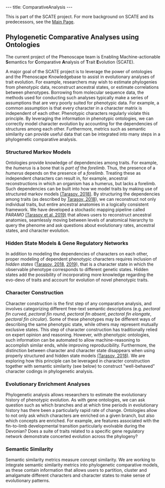 ---
title: ComparativeAnalysis
---

{{EventBox1|
* Try the [http://kb.phenoscape.org Phenoscape Knowledgebase].  Your feedback is welcome!
* Check out the latest news on the [http://blog.phenoscape.org/ Phenoscape blog]
* Learn more in one of our upcoming [[Training and Workshops]]
}}

This is part of the SCATE project. For more background on SCATE and its predecessors, see the [[Main Page]].

== Phylogenetic Comparative Analyses using Ontologies ==

The current project of the Phenoscape team is Enabling Machine-actionable '''S'''emantics for '''C'''omparative '''A'''nalysis of '''T'''rait '''E'''volution (SCATE). 

A major goal of the SCATE project is to leverage the power of ontologies and the Phenoscape Knowledgebase to assist in evolutionary analyses of trait evolution. For example, researchers may wish to estimate phylogenies from phenotypic data, reconstruct ancestral states, or estimate correlations between phenotypes. Borrowing from molecular sequence data, the methods used for conducting such analyses typically make a series of assumptions that are very poorly suited for phenotypic data. For example, a common assumption is that every character in a character matrix is independent of each other. Phenotypic characters regularly violate this principle. By leveraging the information in phenotypic ontologies, we can correctly model character evolution by accounting for the dependencies of structures among each other. Furthermore, metrics such as semantic similarity can provide useful data that can be integrated into many steps in a phylogenetic comparative analysis. 

=== Structured Markov Models ===

Ontologies provide knowledge of dependencies among traits. For example, the ''humerus'' is a bone that is ''part of'' the ''forelimb''. Thus, the presence of a ''humerus'' depends on the presence of a ''forelimb''. Treating these as independent characters can result in, for example, ancestral reconstructions in which an organism has a humerus, but lacks a forelimb.  Such dependencies can be built into how we model traits by making use of structured markov models [https://academic.oup.com/sysbio/article/68/5/698/5298740 (Tarasov, 2018)]. By structuring the dependencies among traits (as described by [https://academic.oup.com/sysbio/article/68/5/698/5298740 Tarasov, 2018]), we can reconstruct not only individual traits, but entire ancestral anatomies in a logically consistent framework. We have developed a stochastic mapping pipeline called ''PARAMO'' [https://academic.oup.com/isd/article/3/6/1/5584145 (Tarasov et al. 2019)] that allows users to reconstruct ancestral anatomies, seamlessly moving between levels of anatomical hierarchy to query the phenome and ask questions about evolutionary rates, ancestral states, and character evolution.

=== Hidden State Models & Gene Regulatory Networks === 

In addition to modeling the dependencies of characters on each other, proper modeling of dependent phenotypic characters requires inclusion of ''hidden states'' ([https://academic.oup.com/sysbio/article/68/5/698/5298740 Tarasov, 2018], [https://academic.oup.com/sysbio/advance-article/doi/10.1093/sysbio/syz050/5541792 2019]), that is a character state in which the observable phenotype corresponds to different genetic states. Hidden states add the possibility of incorporating more knowledge regarding the evo-devo of traits and account for evolution of novel phenotypic traits. 

=== Character Construction ===

Character construction is the first step of any comparative analysis, and involves categorizing different free-text semantic descriptions (e.g. ''pectoral fin curved'', ''pectoral fin round'', ''pectoral fin absent'', ''pectoral fin elongate'', ''pectoral fin circular''). Some of these phenotypes may be different ways of describing the same phenotypic state, while others may represent mutually exclusive states. This step of character construction has traditionally relied on expert opinion and reasoning. However, with phenotypic ontologies, such information can be automated to allow machine-reasoning to accomplish similar ends, while improving reproducibility. Furthermore, the distinction between character and character state disappears when using properly structured and hidden state models [https://academic.oup.com/sysbio/article/68/5/698/5298740 (Tarasov, 2018)]. We are exploring how this principle can be leveraged in character construction together with semantic similarity (see below) to construct "well-behaved" character codings in phylogenetic analysis.

=== Evolutionary Enrichment Analyses ===

Phylogenetic analysis allows researchers to estimate the evolutionary history of phenotypic evolution. As with gene ontologies, we can ask question such as which branches and at which time periods in evolutionary history has there been a particularly rapid rate of change. Ontologies allow to not only ask which characters are enriched on a given branch, but also which concepts are enriched. For example, are features associated with the fin-to-limb developmental transition particularly evolvable during the Devonian? Does a suite of traits related to a specific gene regulatory network demonstrate concerted evolution across the phylogeny? 

=== Semantic Similarity ===

Semantic similarity metrics measure concept similarity. We are working to integrate semantic similarity metrics into phylogenetic comparative models, as these contain information that allows users to partition, cluster and amalgamate different characters and character states to make sense of evolutionary patterns.